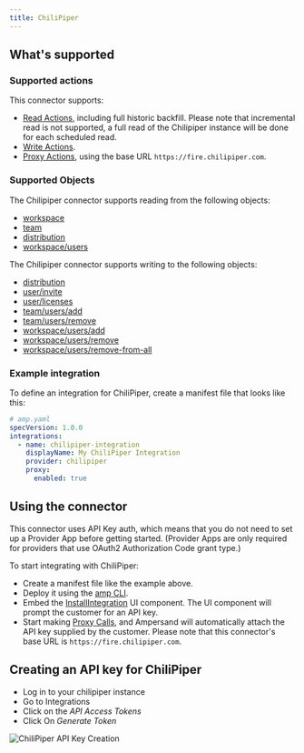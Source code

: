 ```yaml
---
title: ChiliPiper
---
```

## What's supported

### Supported actions

This connector supports:
- [Read Actions](/read-actions), including full historic backfill. Please note that incremental read is not supported, a full read of the Chilipiper instance will be done for each scheduled read.
- [Write Actions](/write-actions).
- [Proxy Actions](/proxy-actions), using the base URL `https://fire.chilipiper.com`.

### Supported Objects
The Chilipiper connector supports reading from the following objects:

- [workspace](https://fire.chilipiper.com/api/fire-edge/public/org/docs/index.html#operation/Read%20all%20workspaces)
- [team](https://fire.chilipiper.com/api/fire-edge/public/org/docs/index.html#operation/Read%20all%20teams)
- [distribution](https://fire.chilipiper.com/api/fire-edge/public/org/docs/index.html#operation/List%20all%20distributions)
- [workspace/users](https://fire.chilipiper.com/api/fire-edge/public/org/docs/index.html#operation/Read%20all%20users%20(or%20in%20a%20workspace))

The Chilipiper connector supports writing to the following objects:

- [distribution](https://fire.chilipiper.com/api/fire-edge/public/org/docs/index.html#operation/Update%20distribution%20and%20publish%20it)
- [user/invite](https://fire.chilipiper.com/api/fire-edge/public/org/docs/index.html#operation/Invites%20new%20user%20to%20the%20organization)
- [user/licenses](https://fire.chilipiper.com/api/fire-edge/public/org/docs/index.html#operation/Updates%20licenses%20for%20users)
- [team/users/add](https://fire.chilipiper.com/api/fire-edge/public/org/docs/index.html#operation/Add%20users%20to%20a%20team)
- [team/users/remove](https://fire.chilipiper.com/api/fire-edge/public/org/docs/index.html#operation/Remove%20users%20from%20a%20team)
- [workspace/users/add](https://fire.chilipiper.com/api/fire-edge/public/org/docs/index.html#operation/Add%20users%20to%20a%20workspace)
- [workspace/users/remove](https://fire.chilipiper.com/api/fire-edge/public/org/docs/index.html#operation/Remove%20users%20from%20a%20workspace)
- [workspace/users/remove-from-all](https://fire.chilipiper.com/api/fire-edge/public/org/docs/index.html#operation/Remove%20users%20from%20all%20workspaces)


### Example integration

To define an integration for ChiliPiper, create a manifest file that looks like this:

```YAML
# amp.yaml
specVersion: 1.0.0
integrations:
  - name: chilipiper-integration
    displayName: My ChiliPiper Integration
    provider: chilipiper
    proxy:
      enabled: true
```

## Using the connector

This connector uses API Key auth, which means that you do not need to set up a Provider App before getting started. (Provider Apps are only required for providers that use OAuth2 Authorization Code grant type.)

To start integrating with ChiliPiper:
- Create a manifest file like the example above.
- Deploy it using the [amp CLI](/cli/overview).
- Embed the [InstallIntegration](/embeddable-ui-components#install-integration) UI component. The UI component will prompt the customer for an API key.
- Start making [Proxy Calls](/proxy-actions), and Ampersand will automatically attach the API key supplied by the customer. Please note that this connector's base URL is `https://fire.chilipiper.com`.

## Creating an API key for ChiliPiper

- Log in to your chilipiper instance
- Go to Integrations
- Click on the *API Access Tokens*
- Click On *Generate Token*

![ChiliPiper API Key Creation](/images/provider-guides/chilipiper.gif)